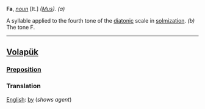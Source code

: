 '''Fa''', ''[[noun (part of speech)|noun]]'' [It.] ''([[Mus (subject)|Mus]]).'' ''(a)''

A syllable applied to the fourth tone of the [[diatonic]] scale in [[solmization]]. ''(b)'' The tone F.

----

==[[Volapük]]== 
===[[Preposition]]=== 
===Translation===
[[English]]: [[by]] (''shows agent'')